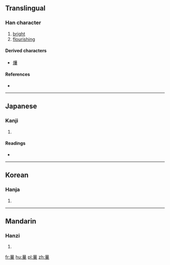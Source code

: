 {{also|曄}}
==Translingual==

===Han character===
{{Han char|rn=72|rad=日|as=11|sn=15|four=|canj=日廿一十 (ATMJ), X日廿一十 (XATMJ)|ids=⿱[[日]][[華]]}}

# [[bright]]
# [[flourishing]]

====Derived characters====
* [[爗]]

====References====
* {{Han ref|kx=0500.090|hdz=21528.080|uh=66C5}}

----

==Japanese==

===Kanji===
{{ja-kanji|grade=|rs=日11}}

# {{defn|lang=ja|sort=日11}}

====Readings====
* {{ja-readings|on=[[よう]] (yō)|kun=[[かがやく]] (kagayaku)}}

----

==Korean==

===Hanja===
{{ko-hanja|hangeul=엽|eumhun=|rv=yeop|mr=yŏp|y=yep}}

# {{defn|lang=ko|sort=日11}}

----

==Mandarin==

===Hanzi===
{{cmn-hanzi|pin=[[yè]] ([[ye4]])|wg=yeh<sup>4</sup>}}

# {{defn|lang=cmn|sort=日11}}

[[fr:曅]]
[[hu:曅]]
[[pl:曅]]
[[zh:曅]]
